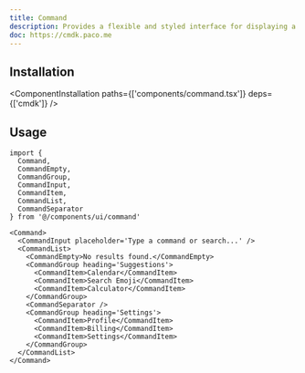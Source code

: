 ```yaml
---
title: Command
description: Provides a flexible and styled interface for displaying a list of commands or options.
doc: https://cmdk.paco.me
---
```


<ComponentPreview name='command/command' />


## Installation

<ComponentInstallation paths={['components/command.tsx']} deps={['cmdk']} />

## Usage

```tsx
import {
  Command,
  CommandEmpty,
  CommandGroup,
  CommandInput,
  CommandItem,
  CommandList,
  CommandSeparator
} from '@/components/ui/command'
```

```tsx
<Command>
  <CommandInput placeholder='Type a command or search...' />
  <CommandList>
    <CommandEmpty>No results found.</CommandEmpty>
    <CommandGroup heading='Suggestions'>
      <CommandItem>Calendar</CommandItem>
      <CommandItem>Search Emoji</CommandItem>
      <CommandItem>Calculator</CommandItem>
    </CommandGroup>
    <CommandSeparator />
    <CommandGroup heading='Settings'>
      <CommandItem>Profile</CommandItem>
      <CommandItem>Billing</CommandItem>
      <CommandItem>Settings</CommandItem>
    </CommandGroup>
  </CommandList>
</Command>
```

